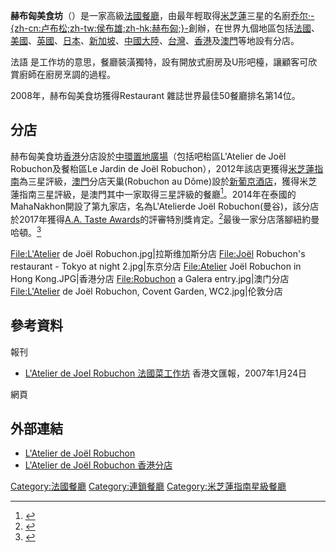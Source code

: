 {{noteTA
|T=zh-tw:侯布雄法式餐廳; zh-hk:赫布匈美食坊; zh-cn:乔尔·卢布松美食坊;
|1=zh-tw:侯布雄法式餐廳; zh-hk:赫布匈美食坊; zh-cn:乔尔·卢布松美食坊;
|2=zh-tw:侯布雄; zh-hk:赫布匈; zh-cn:卢布松;
}}
{{各地中文名
 | t    = 1
 | 名詞 = {{lang|fr|L'Atelier de Joël Robuchon}}
 | 大陸 = 乔尔·卢布松美食坊
 | 臺灣 = 侯布雄法式餐廳
 | 香港 = 赫布匈美食坊
}}
'''赫布匈美食坊'''（{{lang-fr|L'Atelier de Joël Robuchon}}）是一家高級[[法國|法國]][[餐廳|餐廳]]，由最年輕取得[[米芝蓮|米芝蓮]]三星的名廚[[Joël_Robuchon|乔尔·-{zh-cn:卢布松;zh-tw:侯布雄;zh-hk:赫布匈;}-]]創辦，在世界九個地區包括[[法國|法國]]、[[美國|美國]]、[[英國|英國]]、[[日本|日本]]、[[新加坡|新加坡]]、[[中國大陸|中國大陸]]、[[台灣|台灣]]、[[香港|香港]]及[[澳門|澳門]]等地設有分店。

法語{{lang|fr|l'Atelier}} 是工作坊的意思，餐廳裝潢獨特，設有開放式廚房及U形吧檯，讓顧客可欣賞廚師在廚房烹調的過程。

2008年，赫布匈美食坊獲得Restaurant 雜誌世界最佳50餐廳排名第14位。

==分店==
赫布匈美食坊[[香港|香港]]分店設於[[中環|中環]][[置地廣塲|置地廣場]]（包括吧枱區L'Atelier de Joël Robuchon及餐枱區Le Jardin de Joël Robuchon），2012年該店更獲得[[米芝蓮指南|米芝蓮指南]]為三星評級，[[澳門|澳門]]分店天巢(Robuchon au Dôme)設於[[新葡京酒店|新葡京酒店]]，獲得米芝蓮指南三星評級，是澳門其中一家取得三星評級的餐廳<ref>{{cite web |url=http://www.grandlisboa.com/tc/food_and_beverage/index_id_9.html |title=存档副本 |accessdate=2015年7月24日 |deadurl=yes |archiveurl=https://web.archive.org/web/20150724121047/http://www.grandlisboa.com/tc/food_and_beverage/index_id_9.html |archivedate=2015年7月24日 |df= }}</ref>。2014年在泰國的MahaNakhon開設了第九家店，名為L'Atelierde Joël Robuchon(曼谷)，該分店於2017年獲得[[A.A._Taste_Awards|A.A. Taste Awards]]的評審特別獎肯定。<ref>{{Cite web|url=https://www.antia-awards.org/winners/|title=Winners|accessdate=2019-01-02|work=A.A. Taste Awards|language=en-US|archive-url=https://web.archive.org/web/20181224220053/https://www.antia-awards.org/winners/|archive-date=2018-12-24|dead-url=yes}}</ref>最後一家分店落腳紐約曼哈頓。<ref>{{Cite web|url=https://cn.nytimes.com/style/20180228/latelier-de-joel-robuchon-review/zh-hant/|title=在全球最奢侈的連鎖餐廳用餐，是一種怎樣的體驗|accessdate=2019-01-02|date=2018-03-01|last=Wells2018年2月28日|first=Pete|work=紐約時報中文網|language=zh-hant|archive-date=2020-11-04|archive-url=https://web.archive.org/web/20201104064456/https://cn.nytimes.com/style/20180228/latelier-de-joel-robuchon-review/zh-hant/|dead-url=no}}</ref>
<gallery>
File:L'Atelier de Joël Robuchon.jpg|拉斯维加斯分店
File:Joël Robuchon's restaurant - Tokyo at night 2.jpg|东京分店
File:Atelier Joël Robuchon in Hong Kong.JPG|香港分店
File:Robuchon a Galera entry.jpg|澳门分店
File:L'Atelier de Joël Robuchon, Covent Garden, WC2.jpg|伦敦分店
</gallery>

== 參考資料 ==
; 報刊
* [http://paper.wenweipo.com/2007/01/24/690701240009.htm L'Atelier de Joel Robuchon 法國菜工作坊] {{Wayback|url=http://paper.wenweipo.com/2007/01/24/690701240009.htm |date=20091022130506 }} 香港文匯報，2007年1月24日

; 網頁
<references/>

== 外部連結 ==
* [http://www.robuchon.com/ L'Atelier de Joël Robuchon] {{Wayback|url=http://www.robuchon.com/ |date=20210411023904 }}
* [http://www.robuchon.hk/ L'Atelier de Joël Robuchon 香港分店] {{Wayback|url=http://www.robuchon.hk/ |date=20210430231330 }}

[[Category:法國餐廳|Category:法國餐廳]]
[[Category:連鎖餐廳|Category:連鎖餐廳]]
[[Category:米芝蓮指南星級餐廳|Category:米芝蓮指南星級餐廳]]
